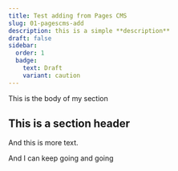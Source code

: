 ```yaml
---
title: Test adding from Pages CMS
slug: 01-pagescms-add
description: this is a simple **description**
draft: false
sidebar:
  order: 1
  badge:
    text: Draft
    variant: caution
---
```

This is the body of my section

## This is a section header

And this is more text.



And I can keep going and going